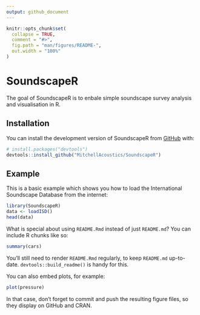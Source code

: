 ```yaml
---
output: github_document
---
```


<!-- README.md is generated from README.Rmd. Please edit that file -->

```r
knitr::opts_chunk$set(
  collapse = TRUE,
  comment = "#>",
  fig.path = "man/figures/README-",
  out.width = "100%"
)
```

# SoundscapeR

<!-- badges: start -->
<!-- badges: end -->

The goal of SoundscapeR is to enbale simple soundscape survey analysis and visualisation in R.

## Installation

You can install the development version of SoundscapeR from [GitHub](https://github.com/) with:

``` r
# install.packages("devtools")
devtools::install_github("MitchellAcoustics/SoundscapeR")
```

## Example

This is a basic example which shows you how to load the International Soundscape Database from the internet:

```r
library(SoundscapeR)
data <- loadISD()
head(data)
```

What is special about using `README.Rmd` instead of just `README.md`? You can include R chunks like so:

```r
summary(cars)
```

You'll still need to render `README.Rmd` regularly, to keep `README.md` up-to-date. `devtools::build_readme()` is handy for this.

You can also embed plots, for example:

```r
plot(pressure)
```

In that case, don't forget to commit and push the resulting figure files, so they display on GitHub and CRAN.
